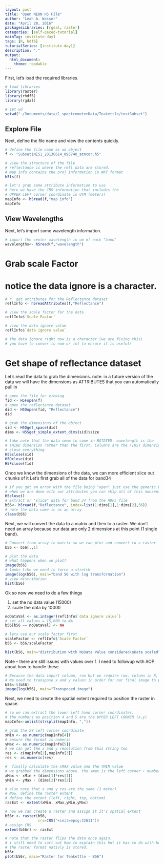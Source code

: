```yaml
---
layout: post
title: "Open NEON H5 File"
author: "Leah A. Wasser"
date: "April 28, 2016"
packagesLibraries: [rgdal, raster]
categories: [self-paced-tutorial]
mainTag: institute-day1
tags: [R, hdf5]
tutorialSeries: [institute-day1]
description: "."
output: 
  html_document: 
    theme: readable
---
```


First, let's load the required libraries.

```r
# load libraries
library(raster)
library(rhdf5)
library(rgdal)

# set wd
setwd("~/Documents/data/1_spectrometerData/Teakettle/testSubset")
```

## Explore File
Next, define the file name and view the contents quickly.

```r
# define the file name as an object
f <- "Subset1NIS1_20130614_095740_atmcor.h5"

# view the structure of the file
# reflectance is where the refl data are stored. 
# map info contains the proj information in WKT format
h5ls(f)

# let's grab some attribute information to use 
# here we have the CRS information that includes the 
# UPPER LEFT corner coordinate in UTM (meters)
mapInfo <- h5read(f,"map info")
mapInfo

```

## View Wavelengths

Next, let's import some wavelength information.

```r
# import the center wavelength in um of each "band"
wavelengths<- h5read(f,"wavelength")

```

# Grab scale Factor
# notice the data ignore is a character.

```r

# r  get attributes for the Reflectance dataset
reflInfo <- h5readAttributes(f,"Reflectance")

# view the scale factor for the data
reflInfo$`Scale Factor`

# view the data ignore value
reflInfo$`data ignore value`

# the data ignore right now is a character (we are fixing this)
# you have to conver to num or int to ensure it is useful!


```

# Get shape of reflectance dataset

Let's 
read the data to grab the dimensions.
note: in a future version of the data we will have the dimensions as ATTRIBUTES
that you can automatically pull in

```r

# open the file for viewing
fid <- H5Fopen(f)
# open the reflectance dataset
did <- H5Dopen(fid, "Reflectance")
did

# grab the dimensions of the object
sid <- H5Dget_space(did)
dims <- H5Sget_simple_extent_dims(sid)$size

# take note that the data seem to come in ROTATED. wavelength is the 
# THIRD dimension rather than the first. Columns are the FIRST dimension, then rows.
# close everything
H5Sclose(sid)
H5Dclose(did)
H5Fclose(fid)

```

Once we know the dimensions of the data, we can more efficient slice out chunks of it
Let's first grab all of the data for band34

```r
# if you get an error with the file being "open" just use the generic h5 close below
# when we are done with our attributes you can skip all of this nonsense :)
H5close()
# Extract or "slice" data for band 34 from the HDF5 file
b56<- h5read(f,"Reflectance", index=list(1:dims[1],1:dims[2],56))
# note the data come in as an array
class(b56)

```

Next, we will convert the data to a matrix and then to a raster.
We don't need an array because our data are only 2 dimensions at this point (1 single band).

```r
# Convert from array to matrix so we can plot and convert to a raster
b56 <- b56[,,1]

# plot the data
# what happens when we plot?
image(b56)
# looks like we need to force a stretch
image(log(b56), main="band 56 with log transformation")
# view distribution
hist(b56)

```

Ok so now we need to do a few things

1. set the no data value (15000)
2. scale the data by 10000

```r

noDataVal <- as.integer(reflInfo$`data ignore value`)
# set all values = 15,000 to NA
b56[b56 == noDataVal] <- NA

# lets use our scale factor first
scaleFactor <- reflInfo$`Scale Factor`
b56 <- b56/scaleFactor

hist(b56, main="distribution with NoData Value considered\nData scaled")
```


Note -- there are still issues with values over 1. I need to followup with
AOP about how to handle these. 
```r
# Because the data import column, row but we require row, column in R, 
# We need to transpose x and y values in order for our final image to plot properly
b56<-t(b56)
image(log(b56), main="Transposed image")

```

Next, we need to create the spatial extent required to position the raster in space. 
```r
# so we can extract the lower left hand corner coordinates.
# the numbers as position 4 and 5 are the UPPER LEFT CORNER (x,y)
mapInfo<-unlist(strsplit(mapInfo, ","))

# grab the XY left corner coordinate
xMin <- as.numeric(mapInfo[4])
# ensure the format is numeric
yMax <- as.numeric(mapInfo[5])
# we can get the x and y resolution from this string too
res <- c(mapInfo[2],mapInfo[3])
res <- as.numeric(res)

#  finally calculate the xMAX value and the YMIN value
# we grabbed the dimensions above. the xmax is the left corner + number of columns* resolution
xMax <- xMin + (dims[1]*res[1])
yMin <- yMax - (dims[2]*res[2])

# also note that x and y res are the same (1 meter)
# Now, define the raster extent
# define the extent (left, right, top, bottom)
rasExt <- extent(xMin, xMax,yMin,yMax)

# now we can create a raster and assign it it's spatial extent
b56r <- raster(b56,
               crs=CRS("+init=epsg:32611"))
# assign CRS
extent(b56r) <- rasExt

# note that the raster flips the data once again.
# i still need to sort out how to explain this but it has to do with how
# the raster format nativly is stored.
b56r
plot(b56r, main="Raster for Teakettle - B56")

```


